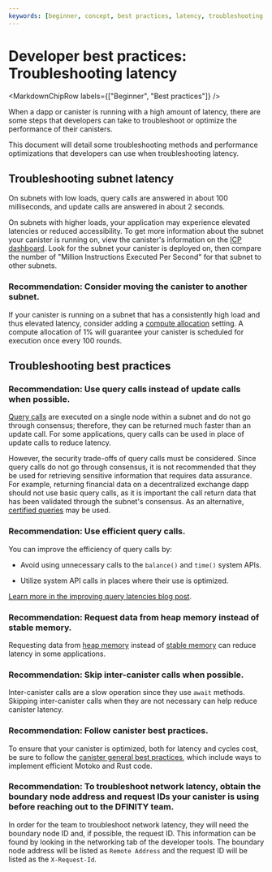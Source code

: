 ```yaml
---
keywords: [beginner, concept, best practices, latency, troubleshooting latency, subnet latency troubleshooting]
---
```



# Developer best practices: Troubleshooting latency

<MarkdownChipRow labels={["Beginner", "Best practices"]} />

When a dapp or canister is running with a high amount of latency, there are some steps that developers can take to troubleshoot or optimize the performance of their canisters.

This document will detail some troubleshooting methods and performance optimizations that developers can use when troubleshooting latency.

## Troubleshooting subnet latency

On subnets with low loads, query calls are answered in about 100 milliseconds, and update calls are answered in about 2 seconds.

On subnets with higher loads, your application may experience elevated latencies or reduced accessibility. To get more information about the subnet your canister is running on, view the canister's information on the [ICP dashboard](https://dashboard.internetcomputer.org/canisters). Look for the subnet your canister is deployed on, then compare the number of "Million Instructions Executed Per Second" for that subnet to other subnets.

### Recommendation: Consider moving the canister to another subnet.

If your canister is running on a subnet that has a consistently high load and thus elevated latency, consider adding a [compute allocation](/docs/current/concepts/gas-cost#execution-and-compute-allocation) setting. A compute allocation of 1% will guarantee your canister is scheduled for execution once every 100 rounds.

## Troubleshooting best practices

### Recommendation: Use query calls instead of update calls when possible.

[Query calls](/docs/current/building-apps/calling-dapps/query-calls) are executed on a single node within a subnet and do not go through consensus; therefore, they can be returned much faster than an update call. For some applications, query calls can be used in place of update calls to reduce latency.

However, the security trade-offs of query calls must be considered. Since query calls do not go through consensus, it is not recommended that they be used for retrieving sensitive information that requires data assurance. For example, returning financial data on a decentralized exchange dapp should not use basic query calls, as it is important the call return data that has been validated through the subnet's consensus. As an alternative, [certified queries](/docs/current/building-apps/calling-dapps/query-calls) may be used.

### Recommendation: Use efficient query calls.

You can improve the efficiency of query calls by:

- Avoid using unnecessary calls to the `balance()` and `time()` system APIs.

- Utilize system API calls in places where their use is optimized.

[Learn more in the improving query latencies blog post](https://internetcomputer.org/blog/features/improving-query-latencies).

### Recommendation: Request data from heap memory instead of stable memory.

Requesting data from [heap memory](/docs/current/building-apps/managing-dapps/storage) instead of [stable memory](/docs/current/building-apps/managing-dapps/storage) can reduce latency in some applications.

### Recommendation: Skip inter-canister calls when possible.

Inter-canister calls are a slow operation since they use `await` methods. Skipping inter-canister calls when they are not necessary can help reduce canister latency.

### Recommendation: Follow canister best practices.

To ensure that your canister is optimized, both for latency and cycles cost, be sure to follow the [canister general best practices](/docs/current/concepts/developer-best-practices/general), which include ways to implement efficient Motoko and Rust code.

### Recommendation: To troubleshoot network latency, obtain the boundary node address and request IDs your canister is using before reaching out to the DFINITY team.

In order for the team to troubleshoot network latency, they will need the boundary node ID and, if possible, the request ID. This information can be found by looking in the networking tab of the developer tools. The boundary node address will be listed as `Remote Address` and the request ID will be listed as the `X-Request-Id`.